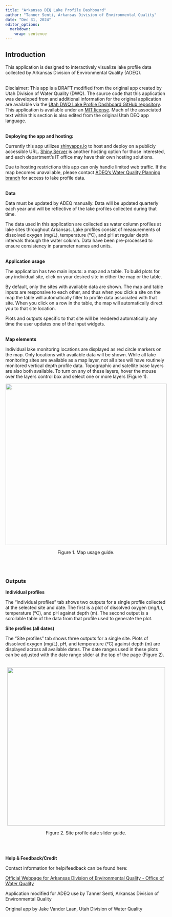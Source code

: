 ```yaml
---
title: "Arkansas DEQ Lake Profile Dashboard"
author: "Tanner Senti, Arkansas Division of Environmental Quality"
date: "Dec 31, 2024"
editor_options: 
  markdown: 
    wrap: sentence
---
```


## **Introduction** 

This application is designed to interactively visualize lake profile data collected by Arkansas Division of Environmental Quality (ADEQ). 

\
Disclaimer: This app is a DRAFT modified from the original app created by Utah Division of Water Quality (DWQ).
The source code that this application was developed from and additional information for the original application are available via the [Utah DWQ Lake Profile Dashboard GitHub repository](https://github.com/utah-dwq/LakeProfileDashboard). 
\
This application is available under an [MIT license](https://github.com/utah-dwq/LakeProfileDashboard/blob/master/LICENSE).
Much of the associated text within this section is also edited from the original Utah DEQ app language.
<br> 

**Deploying the app and hosting:** 

Currently this app utilizes [shinyapps.io](https://shinyapps.io/) to host and deploy on a publicly accessible URL.
[Shiny Server](https://posit.co/products/open-source/shiny-server/) is another hosting option for those interested, and each department's IT office may have their own hosting solutions. 

Due to hosting restrictions this app can only handle limited web traffic.
If the map becomes unavailable, please contact [ADEQ's Water Quality Planning branch](https://www.adeq.state.ar.us/water/planning/) for access to lake profile data. 
<br> 

**Data** 

Data must be updated by ADEQ manually.
Data will be updated quarterly each year and will be reflective of the lake profiles collected during that time. 

The data used in this application are collected as water column profiles at lake sites throughout Arkansas.
Lake profiles consist of measurements of dissolved oxygen (mg/L), temperature (°C), and pH at regular depth intervals through the water column.
Data have been pre-processed to ensure consistency in parameter names and units.
<br> 

**Application usage** 

The application has two main inputs: a map and a table.
To build plots for any individual site, click on your desired site in either the map or the table. 

By default, only the sites with available data are shown.
The map and table inputs are responsive to each other, and thus when you click a site on the map the table will automatically filter to profile data associated with that site.
When you click on a row in the table, the map will automatically direct you to that site location. 

Plots and outputs specific to that site will be rendered automatically any time the user updates one of the input widgets.
<br> 

**Map elements** 

Individual lake monitoring locations are displayed as red circle markers on the map.
Only locations with available data will be shown.
While all lake monitoring sites are available as a map layer, not all sites will have routinely monitored vertical depth profile data.
Topographic and satellite base layers are also both available.
To turn on any of these layers, hover the mouse over the layers control box and select one or more layers (Figure 1). 

![](map.png){style="display: block; margin: 1em auto;" width="503"}

```{=html}
<center> Figure 1. Map usage guide. </center>
```
<br> 

### **Outputs** 

**Individual profiles** 

The "Individual profiles" tab shows two outputs for a single profile collected at the selected site and date.
The first is a plot of dissolved oxygen (mg/L), temperature (°C), and pH against depth (m).
The second output is a scrollable table of the data from that profile used to generate the plot.
<br>

**Site profiles (all dates)** 

The "Site profiles" tab shows three outputs for a single site.
Plots of dissolved oxygen (mg/L), pH, and temperature (°C) against depth (m) are displayed across all available dates.
The date ranges used in these plots can be adjusted with the date range slider at the top of the page (Figure 2). 
 

![](date_slider.png){style="display: block; margin: 1em auto;" width="493"}

```{=html}
<center> Figure 2. Site profile date slider guide. </center>
```
<br> 

**Help & Feedback/Credit** 

Contact information for help/feedback can be found here: 

[Official Webpage for Arkansas Division of Environmental Quality - Office of Water Quality](https://www.adeq.state.ar.us/water/) 

Application modified for ADEQ use by Tanner Senti, Arkansas Division of Environmental Quality 

Original app by Jake Vander Laan, Utah Division of Water Quality 
